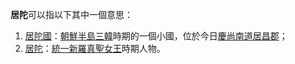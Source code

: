 '''居陀'''可以指以下其中一個意思：
# [[居陀國|居陀國]]：[[朝鮮半島|朝鮮半島]][[三韓|三韓]]時期的一個小國，位於今日[[慶尚南道|慶尚南道]][[居昌郡|居昌郡]]；
# [[居陀_(人名)|居陀]]：[[統一新羅|統一新羅]][[真聖女王|真聖女王]]時期人物。

{{disambig|Cat=二字译名消歧义}}